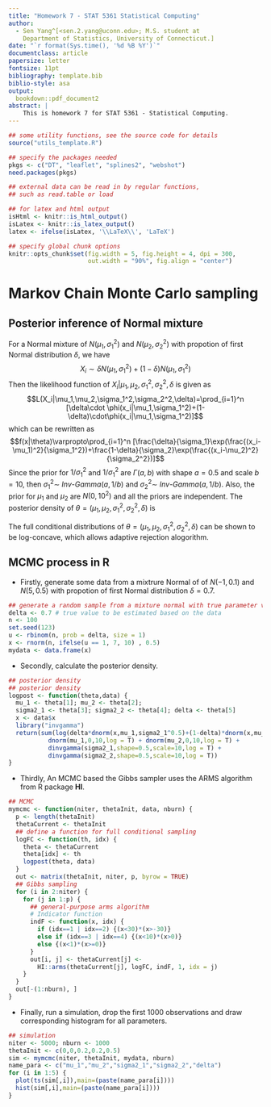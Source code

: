 ```yaml
---
title: "Homework 7 - STAT 5361 Statistical Computing"
author:
  - Sen Yang^[<sen.2.yang@uconn.edu>; M.S. student at
    Department of Statistics, University of Connecticut.]
date: "`r format(Sys.time(), '%d %B %Y')`"
documentclass: article
papersize: letter
fontsize: 11pt
bibliography: template.bib
biblio-style: asa
output:
  bookdown::pdf_document2
abstract: |
    This is homework 7 for STAT 5361 - Statistical Computing.
---
```



```r
## some utility functions, see the source code for details
source("utils_template.R")

## specify the packages needed
pkgs <- c("DT", "leaflet", "splines2", "webshot")
need.packages(pkgs)

## external data can be read in by regular functions,
## such as read.table or load

## for latex and html output
isHtml <- knitr::is_html_output()
isLatex <- knitr::is_latex_output()
latex <- ifelse(isLatex, '\\LaTeX\\', 'LaTeX')

## specify global chunk options
knitr::opts_chunk$set(fig.width = 5, fig.height = 4, dpi = 300,
                      out.width = "90%", fig.align = "center")

```


# Markov Chain Monte Carlo sampling{#sec:6.3.1}

## Posterior inference of Normal mixture

For a Normal mixture of $N(\mu_1,\sigma_1^2)$ and $N(\mu_2,\sigma_2^2)$ with propotion of first Normal distribution $\delta$, we have
$$X_i\sim\delta N(\mu_1,\sigma_1^2)+(1-\delta)N(\mu_1,\sigma_1^2)$$
Then the likelihood function of $X_i|\mu_1,\mu_2,\sigma_1^2,\sigma_2^2,\delta$ is given as
$$L(X_i|\mu_1,\mu_2,\sigma_1^2,\sigma_2^2,\delta)=\prod_{i=1}^n [\delta\cdot \phi(x_i|\mu_1,\sigma_1^2)+(1-\delta)\cdot\phi(x_i|\mu_1,\sigma_1^2)]$$
which can be rewritten as
$$f(x|\theta)\varpropto\prod_{i=1}^n [\frac{\delta}{\sigma_1}\exp(\frac{(x_i-\mu_1)^2}{\sigma_1^2})+\frac{1-\delta}{\sigma_2}\exp(\frac{(x_i-\mu_2)^2}{\sigma_2^2})]$$
Since the prior for $1/\sigma_1^2$ and $1/\sigma_1^2$ are $\Gamma(a,b)$ with shape $a=0.5$ and scale $b=10$, then $\sigma_1^2 \sim$ $Inv$-$Gamma(a,1/b)$ and $\sigma_2^2 \sim$ $Inv$-$Gamma(a,1/b)$.
Also, the prior for $\mu_1$ and $\mu_2$ are $N(0,10^2)$ and all the priors are independent. The posterior density of $\theta=(\mu_1,\mu_2,\sigma_1^2,\sigma_2^2,\delta)$ is

\begin {align*}
q(\mu_1,\mu_2,\sigma_1^2,\sigma_2^2,\delta|x)\varpropto \prod_{i=1}^n [\frac{\delta}{\sigma_1}\exp(\frac{(x_i-\mu_1)^2}{\sigma_1^2})&+\frac{1-\delta}{\sigma_2}\exp(\frac{(x_i-\mu_2)^2}{\sigma_2^2})] \cdot \exp(\mu_1^2) \cdot \exp(\mu_2^2) \cdot \\ &(\sigma_1^2)^{-1.5}\exp(\frac1{\sigma_1^2}) \cdot (\sigma_2^2)^{-1.5}\exp(\frac1{\sigma_2^2})
\end {align*}

The full conditional distributions of $\theta=(\mu_1,\mu_2,\sigma_1^2,\sigma_2^2,\delta)$ can be shown to be log-concave, which allows adaptive rejection alogorithm.

## MCMC process in R

* Firstly, generate some data from a mixtrure Normal of of $N(-1,0.1)$ and $N(5,0.5)$ with propotion of first Normal distribution $\delta=0.7$.

```r
## generate a random sample from a mixture normal with true parameter values
delta <- 0.7 # true value to be estimated based on the data
n <- 100
set.seed(123)
u <- rbinom(n, prob = delta, size = 1)
x <- rnorm(n, ifelse(u == 1, 7, 10) , 0.5)
mydata <- data.frame(x)
```

* Secondly, calculate the posterior density.

```r
## posterior density
## posterior density
logpost <- function(theta,data) {
  mu_1 <- theta[1]; mu_2 <- theta[2]; 
  sigma2_1 <- theta[3]; sigma2_2 <- theta[4]; delta <- theta[5]
  x <- data$x
  library("invgamma")
  return(sum(log(delta*dnorm(x,mu_1,sigma2_1^0.5)+(1-delta)*dnorm(x,mu_2,sigma2_2^0.5))) +
           dnorm(mu_1,0,10,log = T) + dnorm(mu_2,0,10,log = T) +
           dinvgamma(sigma2_1,shape=0.5,scale=10,log = T) +
           dinvgamma(sigma2_2,shape=0.5,scale=10,log = T))
}
```

* Thirdly, An MCMC based the Gibbs sampler uses the ARMS algorithm from R package **HI**.

```r
## MCMC
mymcmc <- function(niter, thetaInit, data, nburn) {
  p <- length(thetaInit)
  thetaCurrent <- thetaInit
  ## define a function for full conditional sampling  
  logFC <- function(th, idx) {
    theta <- thetaCurrent
    theta[idx] <- th
    logpost(theta, data)
  }
  out <- matrix(thetaInit, niter, p, byrow = TRUE)
  ## Gibbs sampling
  for (i in 2:niter) {
    for (j in 1:p) {
      ## general-purpose arms algorithm
      # Indicator function
      indF <- function(x, idx) {
        if (idx==1 | idx==2) {(x<30)*(x>-30)}
        else if (idx==3 | idx==4) {(x<10)*(x>0)}
        else {(x<1)*(x>=0)}
      }
      out[i, j] <- thetaCurrent[j] <-
        HI::arms(thetaCurrent[j], logFC, indF, 1, idx = j)
    }
  }
  out[-(1:nburn), ]
}
```

* Finally, run a simulation, drop the first 1000 observations and draw corresponding histogram for all parameters.
```r
## simulation
niter <- 5000; nburn <- 1000
thetaInit <- c(0,0,0.2,0.2,0.5)
sim <- mymcmc(niter, thetaInit, mydata, nburn)
name_para <- c("mu_1","mu_2","sigma2_1","sigma2_2","delta")
for (i in 1:5) {
  plot(ts(sim[,i]),main=(paste(name_para[i])))
  hist(sim[,i],main=(paste(name_para[i])))
}
```




